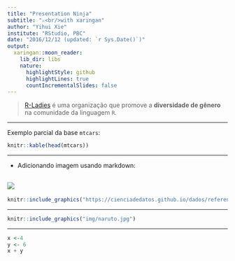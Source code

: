 ```yaml
---
title: "Presentation Ninja"
subtitle: "⚔<br/>with xaringan"
author: "Yihui Xie"
institute: "RStudio, PBC"
date: "2016/12/12 (updated: `r Sys.Date()`)"
output:
  xaringan::moon_reader:
    lib_dir: libs
    nature:
      highlightStyle: github
      highlightLines: true
      countIncrementalSlides: false
---
```


> [R-Ladies](https://rladies.org/) é uma organização que promove a __diversidade de gênero__ na comunidade da linguagem `R`.


---

Exemplo parcial da base `mtcars`:

```r
knitr::kable(head(mtcars))
```

---

- Adicionando imagem usando markdown:

![](https://cienciadedatos.github.io/dados/reference/figures/dados-hex.png)
---



```r
knitr::include_graphics("https://cienciadedatos.github.io/dados/reference/figures/dados-hex.png")
```

---


```r
knitr::include_graphics("img/naruto.jpg")
```

---
```r
x <-4
y <- 6
x + y
```
